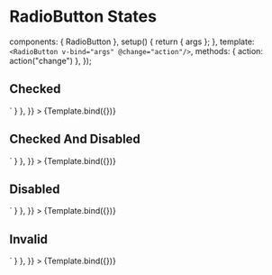 
<Meta
  id="vue-radio-button-states"
  title="Vue.js Component/Radio Button/States"
  component={RadioButton}
  argTypes={argTypes}
/>

# RadioButton States

  components: { RadioButton },
  setup() {
    return { args };
  },
  template: `<RadioButton v-bind="args" @change="action"/>`,
  methods: { action: action("change") },
});

## Checked

<Canvas>
  <Story
    name="Checked"
    args={{ checked: true, value: "checked" }}
    parameters={{
      docs: { source: { code: `<RadioButton  :checked="true" :value="checked"/>` } },
    }}
  >
    {Template.bind({})}
  </Story>
</Canvas>

## Checked And Disabled

<Canvas>
  <Story
    name="Checked And Disabled"
    args={{ checked: true, disabled: true }}
    parameters={{
      docs: { source: { code: `<RadioButton  :checked="true" :disabled="true"/>` } },
    }}
  >
    {Template.bind({})}
  </Story>
</Canvas>

## Disabled

<Canvas>
  <Story
    name="Disabled"
    args={{ disabled: true }}
    parameters={{
      docs: { source: { code: `<RadioButton :disabled="true"/>` } },
    }}
  >
    {Template.bind({})}
  </Story>
</Canvas>

## Invalid

<Canvas>
  <Story
    name="Invalid"
    args={{ invalid: true }}
    parameters={{
      docs: { source: { code: `<RadioButton :invalid="true" />` } },
    }}
  >
    {Template.bind({})}
  </Story>
</Canvas>

<ArgsTable of={RadioButton} />
